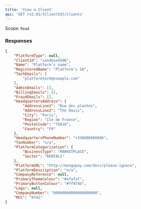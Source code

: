 ```yaml
---
title: 'View a Client'  
api: 'GET /v2.01/{ClientId}/clients'  
---
```



Scope: `Read`
  

### Responses  

<AccordionGroup><Accordion title="200">  

<PlatformTypeResponse />  

<ClientIdResponse />  

<Name3Response />  

<RegisteredNameResponse />  

<TechEmailsResponse />  

<AdminEmailsResponse />  

<BillingEmailsResponse />  

<FraudEmailsResponse />  

<HeadquartersAddress1Response />  

<HeadquartersPhoneNumberResponse />  

<TaxNumberResponse />  

<PlatformCategorizationResponse />  

<PlatformURLResponse />  

<PlatformDescriptionResponse />  

<CompanyReferenceResponse />  

<PrimaryThemeColourResponse />  

<PrimaryButtonColourResponse />  

<LogoResponse />  

<CompanyNumber2Response />  

<MCCResponse /></Accordion></AccordionGroup>  

<ResponseExample>  

```json 200  
{
    "PlatformType": null,
    "ClientId": "sandbox4586",
    "Name": "Platform's name",
    "RegisteredName": "Platform's SA",
    "TechEmails": [
        "platformtech@example.com"
    ],
    "AdminEmails": [],
    "BillingEmails": [],
    "FraudEmails": [],
    "HeadquartersAddress": {
        "AddressLine1": "Rue des plantes",
        "AddressLine2": "The Oasis",
        "City": "Paris",
        "Region": "Ile de France",
        "PostalCode": "75010",
        "Country": "FR"
    },
    "HeadquartersPhoneNumber": "+330606060606",
    "TaxNumber": "n/a",
    "PlatformCategorization": {
        "BusinessType": "MARKETPLACE",
        "Sector": "RENTALS"
    },
    "PlatformURL": "http://mangopay.com/docs/please-ignore",
    "PlatformDescription": "n/a",
    "CompanyReference": null,
    "PrimaryThemeColour": "#afafaf",
    "PrimaryButtonColour": "#ff974b",
    "Logo": null,
    "CompanyNumber": "00000000000000000000",
    "MCC": "0742"
}  
 ```  

</ResponseExample>

<RequestExample>

</RequestExample>